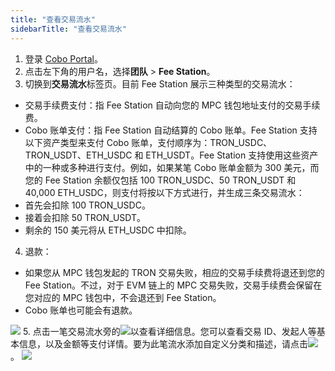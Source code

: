 ```yaml
---
title: "查看交易流水"
sidebarTitle: "查看交易流水"
---
```


1. 登录 [Cobo Portal](https://portal.cobo.com/login)。
2. 点击左下角的用户名，选择**团队** > **Fee Station**。
3. 切换到**交易流水**标签页。目前 Fee Station 展示三种类型的交易流水：
- 交易手续费支付：指 Fee Station 自动向您的 MPC 钱包地址支付的交易手续费。
- Cobo 账单支付：指 Fee Station 自动结算的 Cobo 账单。Fee Station 支持以下资产类型来支付 Cobo 账单，支付顺序为：TRON_USDC、TRON_USDT、ETH_USDC 和 ETH_USDT。Fee Station 支持使用这些资产中的一种或多种进行支付。例如，如果某笔 Cobo 账单金额为 300 美元，而您的 Fee Station 余额仅包括 100 TRON_USDC、50 TRON_USDT 和 40,000 ETH_USDC，则支付将按以下方式进行，并生成三条交易流水：
- 首先会扣除 100 TRON_USDC。
- 接着会扣除 50 TRON_USDT。
- 剩余的 150 美元将从 ETH_USDC 中扣除。
4. 退款：
- 如果您从 MPC 钱包发起的 TRON 交易失败，相应的交易手续费将退还到您的 Fee Station。不过，对于 EVM 链上的 MPC 交易失败，交易手续费会保留在您对应的 MPC 钱包中，不会退还到 Fee Station。
- Cobo 账单也可能会有退款。
<img src="/cn/images/fee-station/4.png" className="screenshot_full_screen"/>
5. 点击一笔交易流水旁的<img src="/cn/images/fee-station/view.svg" className="icon"></img>以查看详细信息。您可以查看交易 ID、发起人等基本信息，以及金额等支付详情。要为此笔流水添加自定义分类和描述，请点击<img src="/en/images/fee-station/edit.svg" className="icon"></img>。
<img src="/cn/images/fee-station/3.png" className="screenshot_modal"/>

